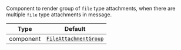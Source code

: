 Component to render group of `file` type attachments, when there are multiple `file` type attachments in message.

| Type | Default |
| - | - |
| component | [`FileAttachmentGroup`](/reactnative/ui-components/file-attachment-group) |
